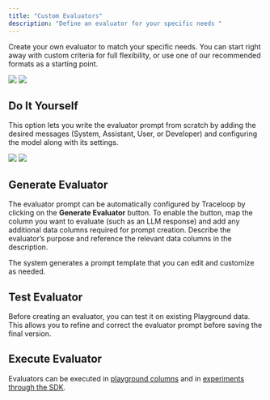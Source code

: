 ```yaml
---
title: "Custom Evaluators"
description: "Define an evaluator for your specific needs "
---
```


Create your own evaluator to match your specific needs. You can start right away with custom criteria for full flexibility, or use one of our recommended formats as a starting point.


<Frame>
  <img
    className="block dark:hidden"
    src="/img/evaluator/eval-custom-light.png"
  />
  <img className="hidden dark:block" src="/img/evaluator/eval-custom-dark.png" />
</Frame>

## Do It Yourself

This option lets you write the evaluator prompt from scratch by adding the desired messages (System, Assistant, User, or Developer) and configuring the model along with its settings.

<Frame>
  <img
    className="block dark:hidden"
    src="/img/evaluator/eval-do-it-yourself-light.png"
  />
  <img className="hidden dark:block" src="/img/evaluator/eval-do-it-yourself-dark.png" />
</Frame>

## Generate Evaluator

The evaluator prompt can be automatically configured by Traceloop by clicking on the **Generate Evaluator** button. 
To enable the button, map the column you want to evaluate (such as an LLM response) and add any additional data columns required for prompt creation. 
Describe the evaluator’s purpose and reference the relevant data columns in the description.

The system generates a prompt template that you can edit and customize as needed.


## Test Evaluator 

Before creating an evaluator, you can test it on existing Playground data. 
This allows you to refine and correct the evaluator prompt before saving the final version.

## Execute Evaluator

Evaluators can be executed in [playground columns](../playgrounds/columns/column-management) and in [experiments through the SDK](../experiments/running-from-code). 


